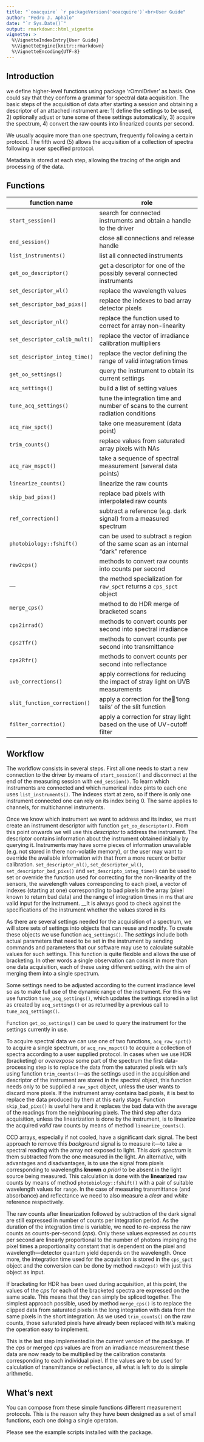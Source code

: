 ```yaml
---
title: "`ooacquire` `r packageVersion('ooacquire')`<br>User Guide"
author: "Pedro J. Aphalo"
date: "`r Sys.Date()`"
output: rmarkdown::html_vignette
vignette: >
  %\VignetteIndexEntry{User Guide}
  %\VignetteEngine{knitr::rmarkdown}
  %\VignetteEncoding{UTF-8}
---
```


## Introduction

we define higher-level functions using package 'rOmniDriver' as basis. 
One could say that they conform a grammar for spectral data acquisition. The
basic steps of the acquisition of data after starting a session and obtaining
a descriptor of an attached instrument are: 1) define the settings to be used,
2) optionally adjust or tune some of these settings automatically, 3) acquire
the spectrum, 4) convert the raw counts into linearized counts per second.

We usually acquire more than one spectrum, frequently following a certain
protocol. The fifth word (5) allows the acquisition of a collection of spectra
following a user specified protocol.

Metadata is stored at each step, allowing the tracing of the origin and
processing of the data.

## Functions

| function name | role |
| ---------|----------------------------------------------------------|
| `start_session()` | search for connected instruments and obtain a handle to the driver |
| `end_session()` | close all connections and release handle |
| `list_instruments()`| list all connected instruments |
| `get_oo_descriptor()` | get a descriptor for one of the possibly several connected instruments |
| `set_descriptor_wl()` | replace the wavelength values |
| `set_descriptor_bad_pixs()` | replace the indexes to bad array detector pixels |
| `set_descriptor_nl()` | replace the function used to correct for array non-linearity |
| `set_descriptor_calib_mult()` | replace the vector of irradiance calibration multipliers |
| `set_descriptor_integ_time()` | replace the vector defining the range of valid integration times |
| `get_oo_settings()` | query the instrument to obtain its current settings |
| `acq_settings()` | build a list of setting values |
| `tune_acq_settings()` | tune the integration time and number of scans to the current radiation conditions |
| `acq_raw_spct()` | take one measurement (data point) |
| `trim_counts()` | replace values from saturated array pixels with NAs |
| `acq_raw_mspct()` | take a sequence of spectral measurement (several data points) |
| `linearize_counts()` | linearize the raw counts |
| `skip_bad_pixs()` | replace bad pixels with interpolated raw counts |
| `ref_correction()`| subtract a reference (e.g. dark signal) from a measured spectrum |
| `photobiology::fshift()`| can be used to subtract a region of the same scan as an internal "dark" reference |
| `raw2cps()` | methods to convert raw counts into counts per second |
| ---     | the method specialization for `raw_spct` returns a `cps_spct` object |
| `merge_cps()` | method to do HDR merge of bracketed scans |
| `cps2irrad()` | methods to convert counts per second into spectral irradiance |
| `cps2Tfr()` | methods to convert counts per second into transmittance |
| `cps2Rfr()` | methods to convert counts per second into reflectance |
| `uvb_corrections()` | apply corrections for reducing the impact of stray light on UVB measurements |
| `slit_function_correction()` | apply a correction for the'long tails' of the slit function |
| `filter_correctio()` | apply a correction for stray light based on the use of UV-cutoff filter |

## Workflow

The workflow consists in several steps. First all one needs to start a new connection to the driver by means of `start_session()` and disconnect at the end of the measuring session with `end_session()`. To learn which instruments are connected and which numerical index pints to each one uses `list_instruments()`. The indexes start at zero, so if there is only one instrument connected one can rely on its index being 0. The same applies to channels, for multichannel instruments.

Once we know which instrument we want to address and its index, we must create an instrument descriptor with function `get_oo_descriptor()`. From this point onwards we will use this _descriptor_ to address the instrument. The descriptor contains information about the instrument obtained initially by querying it. Instruments may have some pieces of information unavailable (e.g. not stored in there non-volatile memory), or the user may want to override the available information with that from a more recent or better calibration. `set_descriptor_nl()`, `set_descriptor_wl()`, `set_descriptor_bad_pixs()` and `set_descripto_integ_time()` can be used to set or override the function used for correcting for the non-linearity of the sensors, the wavelength values corresponding to each pixel, a vector of indexes (starting at one) corresponding to bad pixels in the array (pixel known to return bad data) and the range of integration times in ms that are valid input for the instrument. __It is always good to check against the specifications of the instrument whether the values stored in its 

As there are several settings needed for the acquisition of a spectrum, we will store sets of settings into objects that can reuse and modify. To create these objects we use function `acq_settings()`. The _settings_ include both actual parameters that need to be set in the instrument by sending commands and parameters that our software may use to calculate suitable values for such settings. This function is quite flexible and allows the use of bracketing. In other words a single observation can consist in more than one data acquisition, each of these using different setting, with the aim of merging them into a single spectrum.

Some settings need to be adjusted according to the current irradiance level so as to make full use of the dynamic range of the instrument. For this we use function `tune_acq_settings()`, which updates the settings stored in a list as created by `acq_settings()` or as returned by a previous call to `tune_acq_settings()`.

Function `get_oo_settings()` can be used to query the instrument for the settings currently in use. 

To acquire spectral data we can use one of two functions, `acq_raw_spct()` to acquire a single spectrum, or `acq_raw_mspct()` to acquire a collection of spectra according to a user supplied protocol. In cases when we use HDR (bracketing) or _overexpose_ some part of the spectrum the first data-processing step is to replace the data from the saturated pixels with `NA`'s using function `trim_counts()`---as the settings used in the acquisition and descriptor of the instrument are stored in the spectral object, this function needs only to be supplied a `raw_spct` object, unless the user wants to discard more pixels. If the instrument array contains bad pixels, it is best to replace the data produced by them at this early stage. Function `skip_bad_pixs()` is useful here and it replaces the bad data with the average of the readings from the neighbouring pixels. The third step after data acquisition, unless the linearization is done by the instrument, is to linearize the acquired _valid_ raw counts by means of method `linearize_counts()`.

CCD arrays, especially if not cooled, have a significant dark signal. The best approach to remove this _background_ signal is to measure it---to take a spectral reading with the array not exposed to light. This _dark spectrum_ is them subtracted from the one measured in the light. An alternative, with advantages and disadvantages, is to use the signal from pixels corresponding to wavelengths **known** _a priori_ to be absent in the light source being measured. This calculation is done with the **linearized** raw counts by means of method `photobiology::fshift()` with a pair of suitable wavelength values for `range`. In the case of measuring transmittance (and absorbance) and reflectance we need to also measure a _clear_ and _white_ reference respectively.

The raw counts after linearization followed by subtraction of the dark signal are still expressed in number of counts per integration period. As the duration of the integration time is variable, we need to re-express the raw counts as counts-per-second (_cps_). Only these values expressed as counts per second are linearly proportional to the number of photons impinging the pixel times a proportionality constant that is dependent on the pixel and wavelength---detector quantum yield depends on the wavelength. Once more, the integration time used for the acquisition is stored in the `cps_spct` object and the conversion can be done by method `raw2cps()` with just this object as input.

If bracketing for HDR has been used during acquisition, at this point, the values of the _cps_ for each of the bracketed spectra are expressed on the same scale. This means that they can simply be spliced together. The simplest approach possible, used by method `merge_cps()` is to replace the clipped data from saturated pixels in the long integration with data from the same pixels in the short integration. As we used `trim_counts()` on the raw counts, those saturated pixels have already been replaced with `NA`'s making the operation easy to implement.

This is the last step implemented in the current version of the package. If the _cps_ or merged _cps_ values are from an irradiance measurement these data are now ready to be multiplied by the calibration constants corresponding to each individual pixel. If the values are to be used for calculation of transmittance or reflectance, all what is left to do is simple arithmetic.

## What's next

You can compose from these simple functions different measurement protocols. This is the reason why they have been designed as a set of small functions, each one doing a single operaton.

Please see the example scripts installed with the package.

